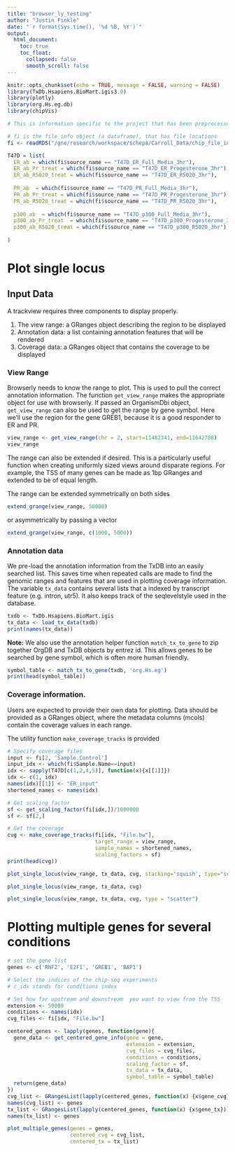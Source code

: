 ```yaml
---
title: "browser_ly_testing"
author: "Justin Finkle"
date: "`r format(Sys.time(), '%d %B, %Y')`"
output: 
  html_document:
    toc: true
    toc_float: 
      collapsed: false
      smooth_scroll: false
---
```


```r
knitr::opts_chunk$set(echo = TRUE, message = FALSE, warning = FALSE)
library(TxDb.Hsapiens.BioMart.igis3.0)
library(plotly)
library(org.Hs.eg.db)
library(chipVis)
```

```r
# This is information specific to the project that has been preprocessed

# fi is the file_info object (a dataframe), that has file locations
fi <- readRDS("/gne/research/workspace/schepa/Carroll_Data/chip_file_info.Rds")

T47D = list(
  ER_ab = which(fi$source_name == "T47D_ER_Full_Media_3hr"),
  ER_ab_Pr_treat = which(fi$source_name == "T47D_ER_Progesterone_3hr"),
  ER_ab_R5020_treat = which(fi$source_name == "T47D_ER_R5020_3hr"),
  
  PR_ab  = which(fi$source_name == "T47D_PR_Full_Media_3hr"),
  PR_ab_Pr_treat = which(fi$source_name == "T47D_PR_Progesterone_3hr"),
  PR_ab_R5020_treat = which(fi$source_name == "T47D_PR_R5020_3hr"),
  
  p300_ab  = which(fi$source_name == "T47D_p300_Full_Media_3hr"),
  p300_ab_Pr_treat  = which(fi$source_name == "T47D_p300_Progesterone_3hr"),
  p300_ab_R5020_treat = which(fi$source_name == "T47D_p300_R5020_3hr")
  
)
```

# Plot single locus
## Input Data
A trackview requires three components to display properly.

1. The view range: a GRanges object describing the region to be displayed
2. Annotation data: a list containing annotation features that will be rendered
3. Coverage data: a GRanges object that contains the coverage to be displayed

### View Range
Browserly needs to know the range to plot. This is used to pull the correct annotation information. The function `get_view_range` makes the appropriate object for use with browserly. If passed an OrganismDbi object, `get_view_range` can also be used to get the range by gene symbol. Here we'll use the region for the gene GREB1, because it is a good responder to ER and PR.
```r
view_range <- get_view_range(chr = 2, start=11482341, end=11642788)
view_range
```

The range can also be extended if desired. This is a particularly useful function when creating uniformly sized views around disparate regions. For example, the TSS of many genes can be made as 1bp GRanges and extended to be of equal length.

The range can be extended symmetrically on both sides
```r
extend_grange(view_range, 50000)
```

or asymmetrically by passing a vector
```r
extend_grange(view_range, c(1000, 5000))
```

### Annotation data
We pre-load the annotation information from the TxDB into an easily searched list. This saves time when repeated calls are made to find the genomic ranges and features that are used in plotting coverage information. 
The variable `tx_data` contains several lists that a indexed by transcript
feature (e.g. intron, utr5). It also keeps track of the seqlevelstyle used
in the database.

```r
txdb <- TxDb.Hsapiens.BioMart.igis
tx_data <- load_tx_data(txdb)
print(names(tx_data))
```

**Note:** We also use the annotation helper function `match_tx_to_gene` to zip together OrgDB and TxDB objects by entrez id. This allows genes to be searched by gene symbol, which is often more human friendly.
``` r
symbol_table <- match_tx_to_gene(txdb, 'org.Hs.eg')
print(head(symbol_table))
```

### Coverage information.
Users are expected to provide their own data for plotting. Data should be provided as a GRanges object, where the metadata columns (mcols) contain the coverage values in each range.

The utility function `make_coverage_tracks` is provided
```r
# Specify coverage files
input <- fi[2, 'Sample.Control']
input_idx <- which(fi$Sample.Name==input)
idx <- sapply(T47D[c(1,2,4,5)], function(x){x[[1]]})
idx <- c(1, idx)
names(idx)[[1]] <- "ER_input"
shortened_names <- names(idx)

# Get scaling factor
sf <- get_scaling_factor(fi[idx,])/1000000
sf <- sf[2,]

# Get the coverage
cvg <- make_coverage_tracks(fi[idx, "File.bw"], 
                            target_range = view_range, 
                            sample_names = shortened_names, 
                            scaling_factors = sf)
print(head(cvg))
```


```r
plot_single_locus(view_range, tx_data, cvg, stacking='squish', type="scatter")
```

```r
plot_single_locus(view_range, tx_data, cvg)
```

```r
plot_single_locus(view_range, tx_data, cvg, type = "scatter")
```

# Plotting multiple genes for several conditions
```r
# set the gene list
genes <- c('RNF2', 'E2F1', 'GREB1', 'BAP1')

# Select the indices of the chip-seq experiments
# c_idx stands for conditions index

# Set how far upstream and downstream  you want to view from the TSS
extension <- 50000
conditions <- names(idx)
cvg_files <- fi[idx, "File.bw"]

centered_genes <- lapply(genes, function(gene){
  gene_data <- get_centered_gene_info(gene = gene,
                                      extension = extension,
                                      cvg_files = cvg_files,
                                      conditions = conditions,
                                      scaling_factor = sf,
                                      tx_data = tx_data,
                                      symbol_table = symbol_table)
  return(gene_data)
})
cvg_list <- GRangesList(lapply(centered_genes, function(x) {x$gene_cvg}))
names(cvg_list) <- genes
tx_list <- GRangesList(lapply(centered_genes, function(x) {x$gene_tx}))
names(tx_list) <- genes

```

```r
plot_multiple_genes(genes = genes,
                    centered_cvg = cvg_list,
                    centered_tx = tx_list)
```